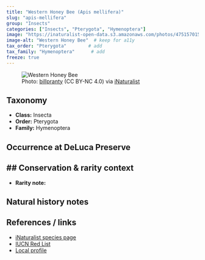 ```yaml
---
title: "Western Honey Bee (Apis mellifera)"
slug: "apis-mellifera"
group: "Insects"
categories: ["Insects", "Pterygota", "Hymenoptera"]
image: "https://inaturalist-open-data.s3.amazonaws.com/photos/475157015/large.jpg"        # keep for thumbnails
image-alt: "Western Honey Bee"  # keep for a11y
tax_order: "Pterygota"        # add
tax_family: "Hymenoptera"      # add
freeze: true
---
```


<figure class="species-figure">
  <img src="https://inaturalist-open-data.s3.amazonaws.com/photos/475157015/large.jpg" alt="Western Honey Bee" class="species-photo" />
  <figcaption class="photo-credit">Photo: <a href="https://www.inaturalist.org/people/billpranty">billpranty</a> (CC BY-NC 4.0) via <a href="https://www.inaturalist.org/observations/264609649">iNaturalist</a></figcaption>
</figure>

## Taxonomy
- **Class:** Insecta
- **Order:** Pterygota
- **Family:** Hymenoptera

## Occurrence at DeLuca Preserve


## Conservation & rarity context
- 
- **Rarity note:** 

## Natural history notes


## References / links
- [iNaturalist species page](https://www.inaturalist.org/taxa/47219-Apis-mellifera)
- [IUCN Red List](NA)
- [Local profile](NA)
